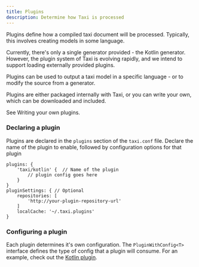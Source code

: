 ```yaml
---
title: Plugins
description: Determine how Taxi is processed
---
```




Plugins define how a compiled taxi document will be processed.  Typically, this involves creating models in some language.

<Hint>
Currently, there's only a single generator provided - the Kotlin generator.  However, the plugin system of Taxi is evolving rapidly, and we intend to support loading externally provided plugins.
</Hint>

Plugins can be used to output a taxi model in a specific language - or to modify the source from a generator.

Plugins are either packaged internally with Taxi, or you can write your own, which can be downloaded and included.

See <Link to="../writing-your-own-plugins">Writing your own plugins</Link>.

### Declaring a plugin

Plugins are declared in the `plugins` section of the `taxi.conf` file.  Declare the name of the plugin to enable, followed by configuration options for that plugin

```text
plugins: {
    'taxi/kotlin' {  // Name of the plugin
        // plugin config goes here
    }
}
pluginSettings: { // Optional
    repositories: [
        'http://your-plugin-repository-url'
    ]
    localCache: '~/.taxi.plugins'
}
```

### Configuring a plugin

Each plugin determines it's own configuration.  The `PluginWithConfig<T>` interface defines the type of config that a plugin will consume.  For an example, check out the [Kotlin plugin](https://gitlab.com/taxi-lang/taxi-lang/-/blob/develop/taxi-cli/src/main/java/lang/taxi/cli/plugins/internal/KotlinPlugin.kt).
